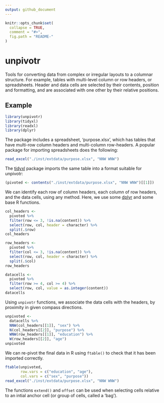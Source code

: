 ```yaml
---
output: github_document
---
```


<!-- README.md is generated from README.Rmd. Please edit that file -->

```r
knitr::opts_chunk$set(
  collapse = TRUE,
  comment = "#>",
  fig.path = "README-"
)
```

# unpivotr

Tools for converting data from complex or irregular layouts to a columnar
structure.  For example, tables with multi-level column or row headers, or
spreadsheets.  Header and data cells are selected by their contents, position
and formatting, and are associated with one other by their relative positions.

## Example

```r
library(unpivotr)
library(tidyxl)
library(readxl)
library(dplyr)
```

The package includes a spreadsheet, 'purpose.xlsx', which has tables that have
multi-row column headers and multi-column row-headers.  A popular package for
importing spreadsheets does the following:

```r
read_excel("./inst/extdata/purpose.xlsx", "NNW WNW")
```

The [tidyxl](https://github.com/nacnudus/tidyxl) package imports the same table
into a format suitable for unpivotr:

```r
(pivoted <- contents("./inst/extdata/purpose.xlsx", "NNW WNW")[[1]])
```

We can identify each row of column headers, each column of row headers, and the
data cells, using any method.  Here, we use some
[dplyr](https://github.com/hadley/dplyr) and some base R functions.

```r
col_headers <- 
  pivoted %>%
  filter(row <= 3, !is.na(content)) %>%
  select(row, col, header = character) %>%
  split(.$row)
col_headers 

row_headers <- 
  pivoted %>%
  filter(col <= 3, !is.na(content)) %>%
  select(row, col, header = character) %>%
  split(.$col)
row_headers

datacells <- 
  pivoted %>%
  filter(row >= 4, col >= 4) %>%
  select(row, col, value = as.integer(content))
datacells
```

Using `unpivotr` functions, we associate the data cells with the headers, by
proximity in given compass directions.

```r
unpivoted <- 
  datacells %>%
  NNW(col_headers[[1]], "sex") %>%
  N(col_headers[[2]], "purpose") %>%
  WNW(row_headers[[1]], "education") %>% 
  W(row_headers[[2]], "age")
unpivoted
```

We can re-pivot the final data in R using `ftable()` to check that it has been
imported correctly.

```r
ftable(unpivoted, 
       row.vars = c("education", "age"),
       col.vars = c("sex", "purpose"))
read_excel("./inst/extdata/purpose.xlsx", "NNW WNW")
```

The functions `extend()` and `offset` can be used when selecting cells relative
to an intial anchor cell (or group of cells, called a 'bag').

